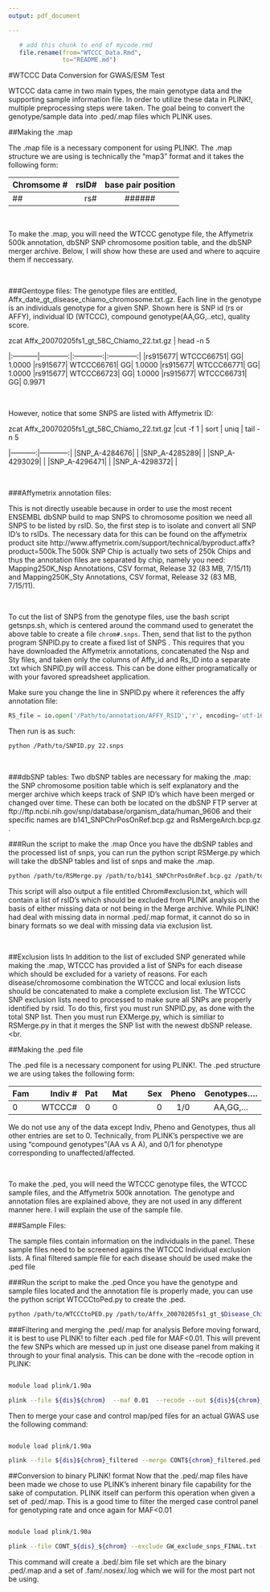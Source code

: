 ```yaml
---
output: pdf_document

---
```

```r
   # add this chunk to end of mycode.rmd
   file.rename(from="WTCCC_Data.Rmd", 
               to="README.md")
```
#WTCCC Data Conversion for GWAS/ESM Test

WTCCC data came in two main types, the main genotype data and the supporting sample information file. In order to utilize these data in PLINK!, multiple preprocessing steps were taken. The goal being to convert the genotype/sample data into .ped/.map files which PLINK uses.
<br>

##Making the .map

The .map file is a necessary component for using PLINK!. The .map structure we are using is technically the "map3" format and it takes the following form:

|Chromsome #| rsID#|base pair position|
|:-----------|------------:|:-----------:|
|##|  rs# | ###### 

<br>


To make the .map, you will need the WTCCC genotype file, the Affymetrix 500k annotation, dbSNP SNP chromosome position table, and the dbSNP merger archive. Below, I will show how these are used and where to aqcuire them if neccessary.

<br>

###Gentoype files:
The genotype files are entitled, Affx_date_gt_disease_chiamo_chromosome.txt.gz. Each line in the genotype is an individuals genotype for a given SNP. Shown here is SNP id (rs or AFFY), individual ID (WTCCC), compound genotype(AA,GG,..etc), quality score.

zcat Affx_20070205fs1_gt_58C_Chiamo_22.txt.gz | head -n 5

|:-----------|------------:|:------------:|:------------:|
|rs915677|  WTCCC66751|	GG|	1.0000
|rs915677|	WTCCC66761|	GG|	1.0000
|rs915677|	WTCCC66771|	GG|	1.0000
|rs915677|	WTCCC66723|	GG|	1.0000
|rs915677|	WTCCC66731|	GG|	0.9971

<br>

However, notice that some SNPS are listed with Affymetrix ID:

zcat Affx_20070205fs1_gt_58C_Chiamo_22.txt.gz |cut -f 1 | sort | uniq | tail -n 5

|-----------:|------------:|
|SNP_A-4284676| | 
|SNP_A-4285289| |
|SNP_A-4293029| |
|SNP_A-4296471| |
|SNP_A-4298372| |  

<br>

###Affymetrix annotation files:

This is not directly useable because in order to use the most recent ENSEMBL dbSNP build to map SNPS to chromosome position we need all SNPS to be listed by rsID. So, the first step is to isolate and convert all SNP ID's to rsIDs. The necessary data for this can be found on the affymetrix product site http://www.affymetrix.com/support/technical/byproduct.affx?product=500k.The 500k SNP Chip is actually two sets of 250k Chips and thus the annotation files are separated by chip, namely you need: Mapping250K_Nsp Annotations, CSV format, Release 32 (83 MB, 7/15/11) and Mapping250K_Sty Annotations, CSV format, Release 32 (83 MB, 7/15/11). 

<br> 

To cut the list of SNPS from the genotype files, use the bash script getsnps.sh, which is centered around the command used to generatet the above table to create a file `chrom#.snps`. Then, send that list to the python program SNPID.py to create a fixed list of SNPS . This requires that you have downloaded the Affymetrix annotations, concatenated the Nsp and Sty files, and taken only the columns of Affy_id and Rs_ID into a separate .txt which SNPID.py will access. This can be done either programatically or with your favored spreadsheet application.

Make sure you change the line in SNPID.py where it references the affy annotation file:
```python
RS_file = io.open('/Path/to/annotation/AFFY_RSID','r', encoding='utf-16-le')
```

Then run is as such:
```bash
python /Path/to/SNPID.py 22.snps
```

<br>

###dbSNP tables:
Two dbSNP tables are necessary for making the .map: the SNP chromosome position table which is self explanatory and the merger archive which keeps track of SNP ID's which have been merged or changed over time. These can both be located on the dbSNP FTP server at ftp://ftp.ncbi.nih.gov/snp/database/organism_data/human_9606 and their specific names are b141_SNPChrPosOnRef.bcp.gz and RsMergeArch.bcp.gz . 

###Run the script to make the .map
Once you have the dbSNP tables and the processed list of snps, you can run the python script RSMerge.py which will take the dbSNP tables and list of snps and make the .map.

```sh
python /path/to/RSMerge.py /path/to/b141_SNPChrPosOnRef.bcp.gz /path/to/RsMergeArch.bcp.gz 22 DiseaseChrom#.map
```

This script will also output a file entitled Chrom#exclusion.txt, which will contain a list of rsID's which should be excluded from PLINK analysis on the basis of either missing data or not being in the Merge archive. While PLINK! had deal with missing data in normal .ped/.map format, it cannot do so in binary formats so we deal with missing data via exclusion list.

<br>

##Exclusion lists
In addition to the list of excluded SNP generated while making the .map, WTCCC has provided a list of SNPs for each disease which should be excluded for a variety of reasons. For each disease/chromosome combination the WTCCC and local exlusion lists should be concatenated to make a complete exclusion list. The WTCCC SNP exclusion lists need to processed to make sure all SNPs are properly identified by rsid. To do this, first you must run SNPID.py, as done with the total SNP list. Then you must run EXMerge.py, which is similiar to RSMerge.py in that it merges the SNP list with the newest dbSNP release.
<br.

##Making the .ped file

The .ped file is a necessary component for using PLINK!. The .ped structure we are using takes the following form:

|Fam | Indiv #|Pat|Mat| Sex|Pheno|Genotypes....|
|:-----------|------------:|:-----------|:-----------|------------:|:-----------:|:-----------:|
|0|  WTCCC# |0 |0|  0 |1/0|AA,GG,... 

We do not use any of the data except Indiv, Pheno and Genotypes, thus all other entries are set to 0. Technically, from PLINK's perspective we are using "compound genotypes"(AA vs A A), and 0/1 for phenotype corresponding to unaffected/affected.

<br>

To make the .ped, you will need the WTCCC genotype files, the WTCCC sample files, and the Affymetrix 500k annotation. The genotype and annotation files are explained above, they are not used in any different manner here. I will explain the use of the sample file.

###Sample Files:

The sample files contain information on the individuals in the panel. These sample files need to be screened agains the WTCCC Individual exclusion lists. A final filtered sample file for each disease should be used make the .ped file

###Run the script to make the .ped
Once you have the genotype and sample files located and the annotation file is properly made, you can use the python script WTCCCtoPed.py to create the .ped.

```sh
python /path/to/WTCCCtoPED.py /path/to/Affx_20070205fs1_gt_$Disease_Chiamo_$Chrom#.txt.gz $Chrom# /path/to/sample.txt /path/to/AFFY_RSID.txt $Disease /path/to/$Disease$Chrom#.ped
```

###Filtering and merging the .ped/.map for analysis
Before moving forward, it is best to use PLINK! to filter each .ped file for MAF<0.01. This will prevent the few SNPs which are messed up in just one disease panel from making it through to your final analysis. This can be done with the --recode option in PLINK:

```sh 

module load plink/1.90a

plink --file ${dis}${chrom}  --maf 0.01  --recode --out ${dis}${chrom}_filtered  
```

Then to merge your case and control map/ped files for an actual GWAS use the following command:

```sh 

module load plink/1.90a

plink --file ${dis}${chrom}_filtered --merge CONT${chrom}_filtered.ped CONT${chrom}_filtered.map --recode --out CONT_${dis}_${chrom} 
```


##Conversion to binary PLINK! format
Now that the .ped/.map files have been made we chose to use PLINK's inherent binary file capability for the sake of computation. PLINK itself can perform this operation when given a set of .ped/.map. This is a good time to filter the merged case control panel for genotyping rate and once again for MAF<0.01 

```sh

module load plink/1.90a

plink --file CONT_${dis}_${chrom} --exclude GW_exclude_snps_FINAL.txt --map3  --make-bed --out CONT_${dis}_${chrom}  --maf 0.01 --geno 0.01

```

This command will create a .bed/.bim file set which are the binary .ped/.map and a set of .fam/.nosex/.log which we will for the most part not be using.



